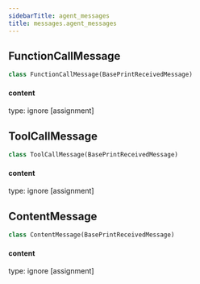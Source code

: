 ```yaml
---
sidebarTitle: agent_messages
title: messages.agent_messages
---
```


## FunctionCallMessage

```python
class FunctionCallMessage(BasePrintReceivedMessage)
```

#### content

type: ignore [assignment]

## ToolCallMessage

```python
class ToolCallMessage(BasePrintReceivedMessage)
```

#### content

type: ignore [assignment]

## ContentMessage

```python
class ContentMessage(BasePrintReceivedMessage)
```

#### content

type: ignore [assignment]


